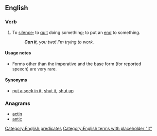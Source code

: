 ==English==

===Verb===
{{en-verb|head=[[can]] [[it]]|-|-|-}}

# {{context|idiomatic|imperative}} To [[silence]]; to [[quit]] doing something; to put an [[end]] to something.
#: '''''Can it''', you two! I'm trying to work.''

====Usage notes====
* Forms other than the imperative and the base form (for reported speech) are very rare.

====Synonyms====
* [[put a sock in it]], [[shut it]], [[shut up]]
<!--No: these are synonyms of "to can", not of "can it" in the sense given here
* [[wrap up]]
* [[junk]] As in to junk a project
* [[trash]] As in to trash an idea
-->

===Anagrams===
* [[actin#English|actin]]
* [[antic#English|antic]]

[[Category:English predicates]]
[[Category:English terms with placeholder "it"]]